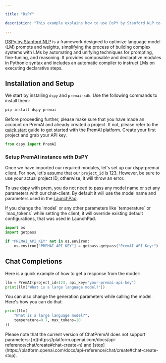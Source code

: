 ```yaml
---

title: "DsPY"

description: "This example explains how to use DsPY by Stanford NLP to interact with different chat models."

---
```


[DSPy by Stanford NLP](https://github.com/stanfordnlp/dspy) is a framework designed to optimize language model (LM) prompts and weights, simplifying the process of building complex systems with LMs by automating and unifying techniques for prompting, fine-tuning, and reasoning. It provides composable and declarative modules in Pythonic syntax and includes an automatic compiler to instruct LMs on executing declarative steps.

## Installation and Setup

We start by installing `dspy` and `premai-sdk`. Use the following commands to install them:

```bash
pip install dspy premai
```

Before proceeding further, please make sure that you have made an account on PremAI and already created a project. If not, please refer to the [quick start](https://docs.premai.io/introduction) guide to get started with the PremAI platform. Create your first project and grab your API key.


```python
from dspy import PremAI
```

### Setup PremAI instance with DsPY

Once we have imported our required modules, let's set up our dspy-premai client. For now, let's assume that our `project_id` is 123. However, be sure to use your actual project ID; otherwise, it will throw an error.

To use dspy with prem, you do not need to pass any model name or set any parameters with our chat-client. By default it will use the model name and parameters used in the [LaunchPad](https://docs.premai.io/get-started/launchpad).

<Note>
 If you change the `model` or any other parameters like `temperature`  or `max_tokens` while setting the client, it will override existing default configurations, that was used in LaunchPad.   
</Note>

```python
import os
import getpass

if "PREMAI_API_KEY" not in os.environ:
    os.environ["PREMAI_API_KEY"] = getpass.getpass("PremAI API Key:")
```

## Chat Completions

Here is a quick example of how to get a response from the model:

```python
llm = PremAI(project_id=123, api_key="your-premai-api-key")
print(llm("What is a large language model?"))
```

You can also change the generation parameters while calling the model. Here's how you can do that:

```python
print(llm(
    "What is a large language model?", 
    temperature=0.7, max_tokens=20
))
```

<Note>
Please note that the current version of ChatPremAI does not support parameters: [n](https://platform.openai.com/docs/api-reference/chat/create#chat-create-n) and [stop](https://platform.openai.com/docs/api-reference/chat/create#chat-create-stop).   
</Note>

